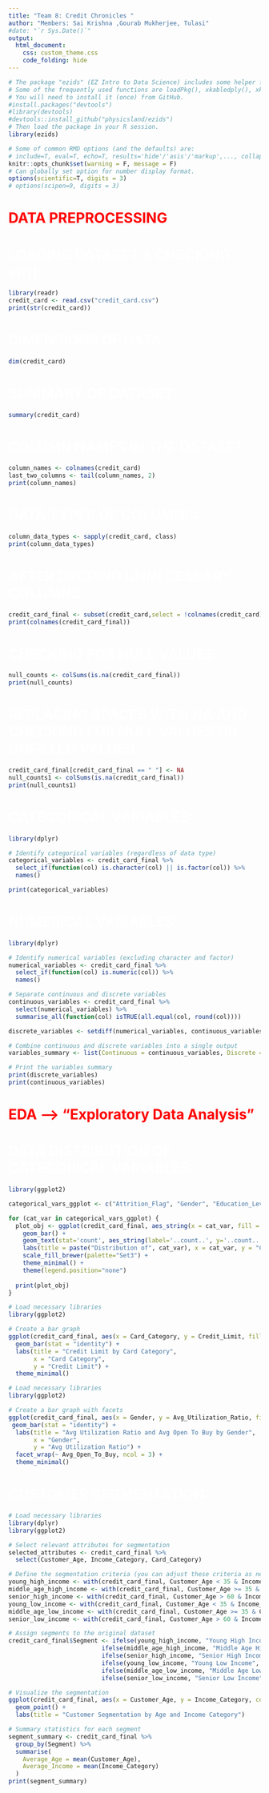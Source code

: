 ```yaml
---
title: "Team 8: Credit Chronicles "
author: "Members: Sai Krishna ,Gourab Mukherjee, Tulasi"
#date: "`r Sys.Date()`"
output:
  html_document:
    css: custom_theme.css
    code_folding: hide
---
```



```r
# The package "ezids" (EZ Intro to Data Science) includes some helper functions we developed for the course. 
# Some of the frequently used functions are loadPkg(), xkabledply(), xkablesummary(), uzscale(), etc.
# You will need to install it (once) from GitHub.
#install.packages("devtools")
#library(devtools)
#devtools::install_github("physicsland/ezids")
# Then load the package in your R session.
library(ezids)
```


```r
# Some of common RMD options (and the defaults) are: 
# include=T, eval=T, echo=T, results='hide'/'asis'/'markup',..., collapse=F, warning=T, message=T, error=T, cache=T, fig.width=6, fig.height=4, fig.dim=c(6,4) #inches, fig.align='left'/'center','right', 
knitr::opts_chunk$set(warning = F, message = F)
# Can globally set option for number display format.
options(scientific=T, digits = 3) 
# options(scipen=9, digits = 3) 
```
<h1 style="color: RED;"><b>DATA PREPROCESSING</b></h1>
<h1 style="color: white;"><b>LOADING DATASET & CHECKING str():</b></h1>
```r
library(readr)
credit_card <- read.csv("credit_card.csv")
print(str(credit_card))


```
<h1 style="color: white;"><b>DIMENSIONS OF DATA: </b></h1>
```r
dim(credit_card)
```
<h1 style="color: white;"><b>SUMMARY OF DATASET:</b></h1>
```r
summary(credit_card)
```
<h1 style="color: white;"><b>COLUMN NAMES IN THE DATASET:</b></h1>
```r
column_names <- colnames(credit_card)
last_two_columns <- tail(column_names, 2)
print(column_names)

```
<h1 style="color: white;"><b>DATA TYPES OF COLUMNS:</b></h1>
```r
column_data_types <- sapply(credit_card, class)
print(column_data_types)
```
<h1 style="color: white;"><b>AFTER DROPING UNNECESSARY COLUMNS:</b></h1>
```r

credit_card_final <- subset(credit_card,select = !colnames(credit_card) %in% last_two_columns)
print(colnames(credit_card_final))

```
<h1 style="color: white;"><b>CHECKING FOR NULL VALUES</b></h1>
```r
null_counts <- colSums(is.na(credit_card_final))
print(null_counts)
```

<h1 style="color: white;"><b>REPLACING SPACES WITH NA AND CHECKING FOR NULL VALUES OR UNFILLED VALUES </b></h1>
```r
credit_card_final[credit_card_final == " "] <- NA
null_counts1 <- colSums(is.na(credit_card_final))
print(null_counts1)
```
<h1 style="color: white;"><b>CATEGORICAL VARIABLES:</b></h1>
```r
library(dplyr)

# Identify categorical variables (regardless of data type)
categorical_variables <- credit_card_final %>%
  select_if(function(col) is.character(col) || is.factor(col)) %>%
  names()

print(categorical_variables)
```
<h1 style="color: white;"><b>NUMERICAL VARIABLES:</b></h1>
```r
library(dplyr)

# Identify numerical variables (excluding character and factor)
numerical_variables <- credit_card_final %>%
  select_if(function(col) is.numeric(col)) %>%
  names()

# Separate continuous and discrete variables
continuous_variables <- credit_card_final %>%
  select(numerical_variables) %>%
  summarise_all(function(col) isTRUE(all.equal(col, round(col))))

discrete_variables <- setdiff(numerical_variables, continuous_variables)

# Combine continuous and discrete variables into a single output
variables_summary <- list(Continuous = continuous_variables, Discrete = discrete_variables)

# Print the variables summary
print(discrete_variables)
print(continuous_variables)
```
<h1 style="color: RED;"><b>EDA --> "Exploratory Data Analysis"</b></h1>

<h1 style="color: white;"><b>DATA DISTRIBUTION OF CATEGORICAL VARIABLES:</b></h1>
```r
library(ggplot2)

categorical_vars_ggplot <- c("Attrition_Flag", "Gender", "Education_Level", "Marital_Status", "Income_Category", "Card_Category")

for (cat_var in categorical_vars_ggplot) {
  plot_obj <- ggplot(credit_card_final, aes_string(x = cat_var, fill = cat_var)) + 
    geom_bar() +
    geom_text(stat='count', aes_string(label='..count..', y='..count..'), vjust=-0.5) +
    labs(title = paste("Distribution of", cat_var), x = cat_var, y = "Count") +
    scale_fill_brewer(palette="Set3") + 
    theme_minimal() +  
    theme(legend.position="none")  
  
  print(plot_obj)
}

```
```r
# Load necessary libraries
library(ggplot2)

# Create a bar graph
ggplot(credit_card_final, aes(x = Card_Category, y = Credit_Limit, fill = Card_Category)) +
  geom_bar(stat = "identity") +
  labs(title = "Credit Limit by Card Category",
       x = "Card Category",
       y = "Credit Limit") +
  theme_minimal()

```
```r
# Load necessary libraries
library(ggplot2)

# Create a bar graph with facets
ggplot(credit_card_final, aes(x = Gender, y = Avg_Utilization_Ratio, fill = Gender)) +
 geom_bar(stat = "identity") +
  labs(title = "Avg Utilization Ratio and Avg Open To Buy by Gender",
       x = "Gender",
       y = "Avg Utilization Ratio") +
  facet_wrap(~ Avg_Open_To_Buy, ncol = 3) +
  theme_minimal()

```
<h1 style="color: white;"><b>CUSTOMER SEGMENTATION:</b></h1>
```r
# Load necessary libraries
library(dplyr)
library(ggplot2)

# Select relevant attributes for segmentation
selected_attributes <- credit_card_final %>% 
  select(Customer_Age, Income_Category, Card_Category)

# Define the segmentation criteria (you can adjust these criteria as needed)
young_high_income <- with(credit_card_final, Customer_Age < 35 & Income_Category >= 4)
middle_age_high_income <- with(credit_card_final, Customer_Age >= 35 & Customer_Age <= 60 & Income_Category >= 4)
senior_high_income <- with(credit_card_final, Customer_Age > 60 & Income_Category >= 4)
young_low_income <- with(credit_card_final, Customer_Age < 35 & Income_Category < 4)
middle_age_low_income <- with(credit_card_final, Customer_Age >= 35 & Customer_Age <= 60 & Income_Category < 4)
senior_low_income <- with(credit_card_final, Customer_Age > 60 & Income_Category < 4)

# Assign segments to the original dataset
credit_card_final$Segment <- ifelse(young_high_income, "Young High Income",
                          ifelse(middle_age_high_income, "Middle Age High Income",
                          ifelse(senior_high_income, "Senior High Income",
                          ifelse(young_low_income, "Young Low Income",
                          ifelse(middle_age_low_income, "Middle Age Low Income",
                          ifelse(senior_low_income, "Senior Low Income", NA))))))

# Visualize the segmentation
ggplot(credit_card_final, aes(x = Customer_Age, y = Income_Category, color = Segment)) +
  geom_point() +
  labs(title = "Customer Segmentation by Age and Income Category")

# Summary statistics for each segment
segment_summary <- credit_card_final %>%
  group_by(Segment) %>%
  summarise(
    Average_Age = mean(Customer_Age),
    Average_Income = mean(Income_Category)
  )
print(segment_summary)

```

